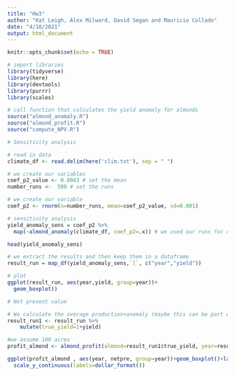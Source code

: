 ```yaml
---
title: "Hw3"
author: "Kat Leigh, Alex Milward, David Segan and Mauricio Collado"
date: "4/18/2021"
output: html_document
---
```


```r
knitr::opts_chunk$set(echo = TRUE)
```

```r
# import libraries
library(tidyverse)
library(here)
library(devtools)
library(purrr)
library(scales)

# call function that calculates the yield anomaly for almonds
source("almond_anomaly.R")
source("almond_profit.R")
source("compute_NPV.R")
```

```r
# Sensitivity analysis

# read in data
climate_df <- read.delim(here('clim.txt'), sep = " ")

# we create our variables
coef_p2_value <- 0.0043 # set the mean
number_runs <-  500 # set the runs

# we create our variable
coef_p2 <- rnorm(n=number_runs, mean=coef_p2_value, sd=0.001)

# sensitivity analysis 
yield_anomaly_sens = coef_p2 %>% 
  map(~almond_anomaly(climate_df, coef_p2=.x)) # we used our runs for coef_p2

head(yield_anomaly_sens)

# we extract the results and then keep them in a dataframe
result_run = map_df(yield_anomaly_sens,`[`, c("year","yield"))

# plot
ggplot(result_run, aes(year,yield, group=year))+
  geom_boxplot()

```
```r
# Net present value

# We calculate the average production+anomaly (maybe this can be part of the model)
result_run1 <- result_run %>% 
    mutate(true_yield=1+yield)

#we assume 100 acres
profit_almond <- almond_profit(almond=result_run1$true_yield, year=result_run1$year)

ggplot(profit_almond , aes(year, netpre, group=year))+geom_boxplot()+labs(title= "Distribution of estimated annual profits from almond production for\n500 different p^2 coefficient values", caption = "Profits calculated based on the following values: price=$2.5/lb., cost=$3800/acre, acre=1, discount=0.12.", y="Profit in current $", x="year")+
  scale_y_continuous(labels=dollar_format())

```




